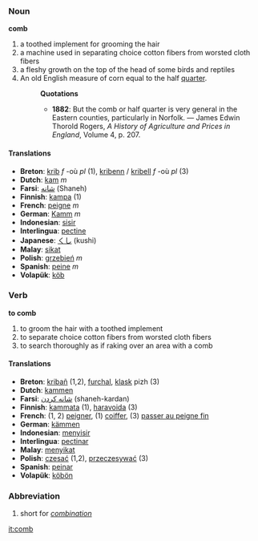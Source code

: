 === Noun ===
'''comb'''
# a toothed implement for grooming the hair
# a machine used in separating choice cotton fibers from worsted cloth fibers
# a fleshy growth on the top of the head of some birds and reptiles
# An old English measure of corn equal to the half [[quarter]].
#:'''Quotations'''
#:*'''1882''': But the comb or half quarter is very general in the Eastern counties, particularly in Norfolk. &mdash; James Edwin Thorold Rogers, ''A History of Agriculture and Prices in England'', Volume 4, p. 207.
==== Translations ====
*'''Breton''': [[krib]] ''f'' -où ''pl'' (1), [[kribenn]] / [[kribell]] ''f'' -où ''pl'' (3)
*'''Dutch''': [[kam]] ''m''
*'''Farsi''': [[شانه]] (Shaneh)
*'''Finnish''': [[kampa]] (1)
*'''French''': [[peigne]] ''m''
*'''German''': [[Kamm]] ''m''
*'''Indonesian''': [[sisir]]
*'''Interlingua''': [[pectine]]
*'''Japanese''': [[くし]] (kushi)
*'''Malay''': [[sikat]]
*'''Polish''': [[grzebień]] ''m''
*'''Spanish''': [[peine]] ''m''
*'''Volapük''': [[köb]]

===Verb===
'''to comb'''
# to groom the hair with a toothed implement
# to separate choice cotton fibers from worsted cloth fibers
# to search thoroughly as if raking over an area with a comb

==== Translations ====
*'''Breton''': [[kribañ]] (1,2), [[furchal]], [[klask]] pizh (3)
*'''Dutch''': [[kammen]]
*'''Farsi''': [[شانه کردن]] (shaneh-kardan)
*'''Finnish''': [[kammata]] (1), [[haravoida]] (3)
*'''French''': (1, 2) [[peigner]], (1) [[coiffer]], (3) [[passer au peigne fin]]
*'''German''': [[kämmen]]
*'''Indonesian''': [[sisir|menyisir]]
*'''Interlingua''': [[pectinar]]
*'''Malay''': [[sikat|menyikat]]
*'''Polish''': [[czesać]] (1,2), [[przeczesywać]] (3) 
*'''Spanish''': [[peinar]]
*'''Volapük''': [[köbön]]

===Abbreviation===
# short for ''[[combination]]''

[[it:comb]]